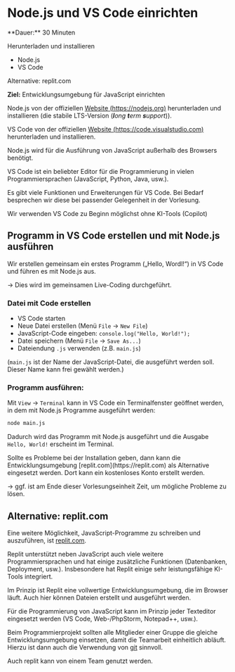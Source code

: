 
# Node.js und VS Code einrichten

<Callout>
  **Dauer:** 30 Minuten

  Herunterladen und installieren
  
  - Node.js 
  - VS Code

  Alternative: replit.com

  **Ziel:** Entwicklungsumgebung für JavaScript einrichten
</Callout>

Node.js von der offiziellen [Website (https://nodejs.org)](https://nodejs.org) herunterladen und installieren (die stabile LTS-Version (_**l**ong **t**erm **s**upport_)).

VS Code von der offiziellen [Website (https://code.visualstudio.com)](https://code.visualstudio.com) herunterladen und installieren.

<Callout type="info">
Node.js wird für die Ausführung von JavaScript außerhalb des 
Browsers benötigt. 

VS Code ist ein beliebter Editor für die Programmierung in vielen
Programmiersprachen (JavaScript, Python, Java, usw.).

Es gibt viele Funktionen und Erweiterungen für VS Code. Bei Bedarf
besprechen wir diese bei passender Gelegenheit in der Vorlesung.
</Callout>

<Callout type="error">
Wir verwenden VS Code zu Beginn möglichst ohne KI-Tools (Copilot)
</Callout>

## Programm in VS Code erstellen und mit Node.js ausführen

Wir erstellen gemeinsam ein erstes Programm („Hello, Wordl!“) 
in VS Code und führen es mit Node.js aus.

&rarr; Dies wird im gemeinsamen Live-Coding durchgeführt.
### Datei mit Code erstellen

- VS Code starten
- Neue Datei erstellen (Menü `File` &rarr; `New File`)
- JavaScript-Code eingeben: `console.log("Hello, World!");`
- Datei speichern (Menü `File` &rarr; `Save As...`)
- Dateiendung `.js` verwenden (z.B. `main.js`)

(`main.js` ist der Name der JavaScript-Datei, die ausgeführt werden soll. Dieser Name kann frei gewählt werden.)

### Programm ausführen:

Mit `View` &rarr; `Terminal` kann in VS Code ein Terminalfenster
geöffnet werden, in dem mit Node.js Programme ausgeführt werden:

```bash
node main.js
```

Dadurch wird das Programm mit Node.js ausgeführt und die Ausgabe
`Hello, World!` erscheint im Terminal.

<Callout type="warning">
Sollte es Probleme bei der Installation geben, dann kann die
Entwicklungsumgebung [replit.com](https://replit.com) als Alternative
eingesetzt werden. Dort kann ein kostenloses Konto erstellt werden.

&rarr; ggf. ist am Ende dieser Vorlesungseinheit Zeit, um
mögliche Probleme zu lösen.
</Callout>

## Alternative: replit.com

Eine weitere Möglichkeit, JavaScript-Programme zu schreiben und auszuführen, ist [replit.com](https://replit.com).

Replit unterstützt neben JavaScript auch viele weitere 
Programmiersprachen und hat einige zusätzliche Funktionen 
(Datenbanken, Deployment, usw.). Insbesondere hat Replit einige 
sehr leistungsfähige KI-Tools integriert.

Im Prinzip ist Replit eine vollwertige Entwicklungsumgebung, die
im Browser läuft. Auch hier können Dateien erstellt und ausgeführt
werden. 

<Callout type="info">
 Für die Programmierung von JavaScript kann im Prinzip jeder 
Texteditor eingesetzt werden (VS Code, Web-/PhpStorm, Notepad++, 
usw.). 

Beim Programmierprojekt sollten alle Mitglieder einer Gruppe die 
gleiche Entwicklungsumgebung einsetzen, damit die Teamarbeit 
einheitlich abläuft. Hierzu ist dann auch die Verwendung von 
[git](https://git-scm.org) sinnvoll. 

Auch replit kann von einem Team genutzt werden.
</Callout>
